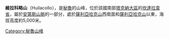 {{Coord|16|59|30|S|70|23|55|W|display=title}}

'''維拉科略山'''（Huilacollo），是[[秘魯|秘魯]]的山峰，位於該國南部[[塔克納大區|塔克納大區]]的[[坎達拉韋省|坎達拉韋省]]，屬於[[安第斯山脈|安第斯山脈]]的一部分，處於[[薩利亞哈克山|薩利亞哈克山]]西南面和[[薩利亞哈克山|薩利亞哈克山]]以東，海拔高度約5,000米。

{{Peru-geo-stub}}
[[Category:秘魯山峰|Category:秘魯山峰]]